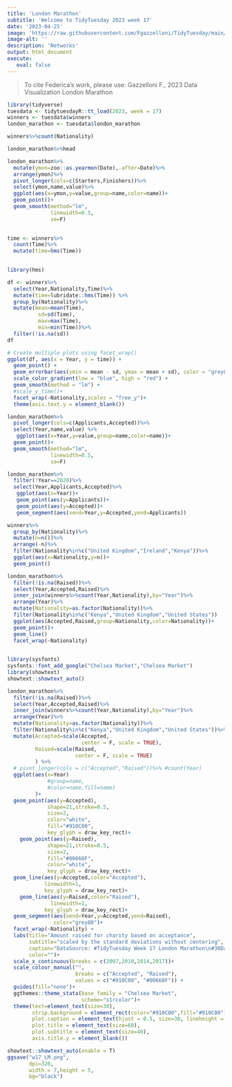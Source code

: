 ```yaml
---
title: 'London Marathon'
subtitle: 'Welcome to TidyTuesday 2023 week 17'
date: '2023-04-25'
image: 'https://raw.githubusercontent.com/Fgazzelloni/TidyTuesday/main/data/2023/w17_LM/w17_LM.png'
image-alt: ''
description: 'Networks'
output: html_document
execute: 
   eval: false
---
```

> To cite Federica's work, please use: Gazzelloni F., 2023 Data Visualization London Marathon

```r
library(tidyverse)
tuesdata <- tidytuesdayR::tt_load(2023, week = 17)
winners <- tuesdata$winners
london_marathon <- tuesdata$london_marathon
```

```r
winners%>%count(Nationality)
```

```r
london_marathon%>%head
```

```r
london_marathon%>%
  mutate(ymon=zoo::as.yearmon(Date),.after=Date)%>%
  arrange(ymon)%>%
  pivot_longer(cols=c(Starters,Finishers))%>%
  select(ymon,name,value)%>%
  ggplot(aes(x=ymon,y=value,group=name,color=name))+
  geom_point()+
  geom_smooth(method="lm",
              linewidth=0.5,
              se=F)
 
```

```r
time <- winners%>%
  count(Time)%>%
  mutate(time=hms(Time))
  

library(hms)

df <- winners%>%
  select(Year,Nationality,Time)%>%
  mutate(time=lubridate::hms(Time)) %>%
  group_by(Nationality)%>%
  mutate(mean=mean(Time),
          sd=sd(Time),
          max=max(Time),
          min=min(Time))%>%
  filter(!is.na(sd))
df
```

```r
# Create multiple plots using facet_wrap()
ggplot(df, aes(x = Year, y = time)) +
  geom_point() +
  geom_errorbar(aes(ymin = mean - sd, ymax = mean + sd), color = "grey80") +
  scale_color_gradient(low = "blue", high = "red") +
  geom_smooth(method = "lm") +
  #scale_y_time()+
  facet_wrap(~Nationality,scales = "free_y")+
  theme(axis.text.y = element_blank())
```



```r
london_marathon%>%
  pivot_longer(cols=c(Applicants,Accepted))%>%
  select(Year,name,value) %>%
   ggplot(aes(x=Year,y=value,group=name,color=name))+
  geom_point()+
  geom_smooth(method="lm",
              linewidth=0.5,
              se=F)
```
```r
london_marathon%>%
  filter(!Year==2020)%>%
  select(Year,Applicants,Accepted)%>%
   ggplot(aes(x=Year))+
   geom_point(aes(y=Applicants))+
   geom_point(aes(y=Accepted))+
   geom_segment(aes(xend=Year,y=Accepted,yend=Applicants))
```

```r
winners%>%
  group_by(Nationality)%>%
  mutate(n=n())%>%
  arrange(-n)%>%
  filter(Nationality%in%c("United Kingdom","Ireland","Kenya"))%>%
  ggplot(aes(x=Nationality,y=n))+
  geom_point()
```
```r
london_marathon%>%
  filter(!is.na(Raised))%>%
  select(Year,Accepted,Raised)%>%
  inner_join(winners%>%count(Year,Nationality),by="Year")%>%
  arrange(Year)%>%
  mutate(Nationality=as.factor(Nationality))%>%
  filter(Nationality%in%c("Kenya","United Kingdom","United States"))
  ggplot(aes(Accepted,Raised,group=Nationality,color=Nationality))+
  geom_point()+
  geom_line()
  facet_wrap(~Nationality)
  
```


```r
library(sysfonts)
sysfonts::font_add_google("Chelsea Market","Chelsea Market")
library(showtext)
showtext::showtext_auto()
```



```r
london_marathon%>%
  filter(!is.na(Raised))%>%
  select(Year,Accepted,Raised)%>%
  inner_join(winners%>%count(Year,Nationality),by="Year")%>%
  arrange(Year)%>%
  mutate(Nationality=as.factor(Nationality))%>%
  filter(Nationality%in%c("Kenya","United Kingdom","United States"))%>%
  mutate(Accepted=scale(Accepted,
                        center = F, scale = TRUE),
         Raised=scale(Raised,
                      center = F, scale = TRUE)
         ) %>%
  # pivot_longer(cols = c("Accepted","Raised"))%>% #count(Year)
  ggplot(aes(x=Year)
             #group=name,
             #color=name,fill=name)
         )+
  geom_point(aes(y=Accepted),
             shape=21,stroke=0.5,
             size=2,
             color="white",
             fill="#910C00",
             key_glyph = draw_key_rect)+
    geom_point(aes(y=Raised),
             shape=21,stroke=0.5,
             size=2,
             fill="#00668F",
             color="white",
             key_glyph = draw_key_rect)+
  geom_line(aes(y=Accepted,color="Accepted"),
            linewidth=1,
            key_glyph = draw_key_rect)+
    geom_line(aes(y=Raised,color="Raised"),
              linewidth=1,
            key_glyph = draw_key_rect)+
  geom_segment(aes(xend=Year,y=Accepted,yend=Raised),
               color="grey80")+
  facet_wrap(~Nationality) +
  labs(title="Amount raised for charity based on acceptance",
       subtitle="scaled by the standard deviations without centering",
       caption="DataSource: #TidyTuesday Week 17 London Marathon\n#30DayChartChallenge Day 26 uncertanties: local change | DataViz: Federica Gazzelloni",
       color="")+
  scale_x_continuous(breaks = c(2007,2010,2014,2017))+
  scale_colour_manual("", 
                      breaks = c("Accepted", "Raised"),
                      values = c("#910C00", "#00668F")) +
  guides(fill="none")+
  ggthemes::theme_stata(base_family = "Chelsea Market",
                        scheme="s1rcolor")+
  theme(text=element_text(size=30),
        strip.background = element_rect(color="#910C00",fill="#910C00"),
        plot.caption = element_text(hjust = 0.5, size=30, lineheight = 0.5),
        plot.title = element_text(size=60),
        plot.subtitle = element_text(size=40),
        axis.title.y = element_blank())
```

```r
showtext::showtext_auto(enable = T)
ggsave("w17_LM.png",
       dpi=320,
       width = 7,height = 5,
       bg="black")
```


